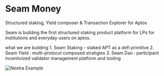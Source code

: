 
# Seam Money

Structured staking, Yield composer & Transaction Explorer for Aptos

Seam is building the first structured staking product platform for LPs for institutions and everyday users on aptos.

what we are building
    1. Seam Staking - staked APT as a defi primitive
    2. Seam Yield : multi-protocol composed stratigies
    3. Seam Dao : participant incentivized validator management platform and tooling


<Bleed>![Nextra Example](../public/seam.png)</Bleed>

